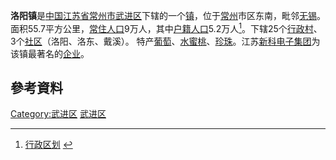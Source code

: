 {{Otheruses|洛阳 (消歧义)|subject=江苏省常州市武进区下辖的镇|other=洛阳的其他含义}}
'''洛阳镇'''是[[中国|中国]][[江苏省|江苏省]][[常州市|常州市]][[武进区|武进区]]下辖的一个[[镇|镇]]，位于[[常州|常州]]市区东南，毗邻[[无锡|无锡]]。面积55.7平方公里，[[常住人口|常住人口]]9万人，其中[[户籍人口|户籍人口]]5.2万人<ref>[http://www.czluoyang.gov.cn/jujiao/xzqh.asp 行政区划] {{webarchive|url=https://web.archive.org/web/20110904070653/http://www.czluoyang.gov.cn/jujiao/xzqh.asp |date=2011-09-04 }}</ref>。下辖25个[[行政村|行政村]]、3个[[社区|社区]]（洛阳、洛东、戴溪）。 特产[[葡萄|葡萄]]、[[水蜜桃|水蜜桃]]、[[珍珠|珍珠]]。江苏[[新科电子集团|新科电子集团]]为该镇最著名的[[企业|企业]]。


==參考資料==
{{Reflist}}

{{Jiangsu-stub}}
{{常州市武进区行政区划}}

[[Category:武进区|Category:武进区]]
[[Category:常州市乡镇|武进区]]